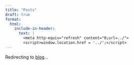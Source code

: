 ```yaml
---
title: "Posts"
draft: true
format:
  html:
    include-in-header:
      text: |
        <meta http-equiv="refresh" content="0;url=../">
        <script>window.location.href = '../';</script>
---
```


Redirecting to [blog](../)...
